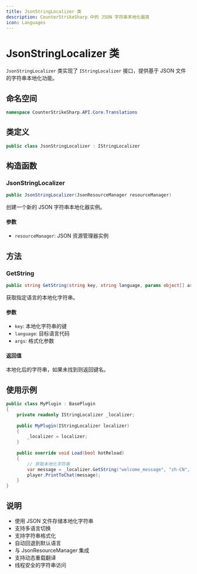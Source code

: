 ```yaml
---
title: JsonStringLocalizer 类
description: CounterStrikeSharp 中的 JSON 字符串本地化器类
icon: Languages
---
```


# JsonStringLocalizer 类

`JsonStringLocalizer` 类实现了 `IStringLocalizer` 接口，提供基于 JSON 文件的字符串本地化功能。

## 命名空间

```csharp
namespace CounterStrikeSharp.API.Core.Translations
```

## 类定义

```csharp
public class JsonStringLocalizer : IStringLocalizer
```

## 构造函数

### JsonStringLocalizer
```csharp
public JsonStringLocalizer(JsonResourceManager resourceManager)
```

创建一个新的 JSON 字符串本地化器实例。

#### 参数
- `resourceManager`: JSON 资源管理器实例

## 方法

### GetString
```csharp
public string GetString(string key, string language, params object[] args)
```

获取指定语言的本地化字符串。

#### 参数
- `key`: 本地化字符串的键
- `language`: 目标语言代码
- `args`: 格式化参数

#### 返回值
本地化后的字符串，如果未找到则返回键名。

## 使用示例

```csharp
public class MyPlugin : BasePlugin
{
    private readonly IStringLocalizer _localizer;
    
    public MyPlugin(IStringLocalizer localizer)
    {
        _localizer = localizer;
    }
    
    public override void Load(bool hotReload)
    {
        // 获取本地化字符串
        var message = _localizer.GetString("welcome_message", "zh-CN", player.Name);
        player.PrintToChat(message);
    }
}
```

## 说明

- 使用 JSON 文件存储本地化字符串
- 支持多语言切换
- 支持字符串格式化
- 自动回退到默认语言
- 与 JsonResourceManager 集成
- 支持动态重载翻译
- 线程安全的字符串访问 